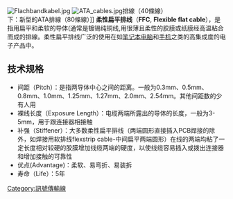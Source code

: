 [[File:Flachbandkabel.jpg|thumb]]
[[File:ATA_cables.jpg|thumb]]排線（40條線）<br />下：新型的ATA排線（80條線）]]
'''柔性扁平排线'''（'''FFC''', '''Flexible flat cable'''），是指用扁平和柔软的导体(通常是镀锡纯铜线,用很薄且柔性的胶膜或纸膜经高温粘合而成的排線。柔性扁平排线广泛的使用在如[[笔记本电脑|笔记本电脑]]和[[手机|手机]]之类的高集成度的电子产品中。
==技术规格==
*间距（Pitch）：是指两导体中心之间的距离。一般为0.3mm、0.5mm、0.8mm、1.0mm、1.25mm、1.27mm、2.0mm、2.54mm。其他间距数的少有人用
*裸线长度（Exposure Length）：电缆两端所露出的导体的长度，一般为3-5mm，用于跟连接器相接触
*补强（Stiffener）：大多数柔性扁平排线（两端圆形直接插入PCB焊接的除外，如焊接用软排线flexstrip cable-中间扁平两端圆形）在线的两端均粘了一定长度相对较硬的胶膜增加线缆两端的硬度，以使线缆容易插入或拨出连接器和增加接触的可靠性
*优点(Advantage)：柔软、易弯折、易装拆
*寿命（Life）：5年
[[Category:訊號傳輸線|Category:訊號傳輸線]]